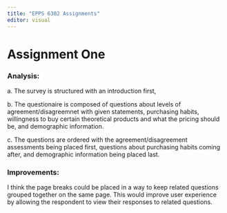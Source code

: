 ---
title: "EPPS 6302 Assignments"
editor: visual
---

# Assignment One

### Analysis:

a\. The survey is structured with an introduction first,

b\. The questionaire is composed of questions about levels of agreement/disagreemnet with given statements, purchasing habits, willingness to buy certain theoretical products and what the pricing should be, and demographic information.

c\. The questions are ordered with the agreement/disagreement assessments being placed first, questions about purchasing habits coming after, and demographic information being placed last.

### Improvements:

I think the page breaks could be placed in a way to keep related questions grouped together on the same page. This would improve user experience by allowing the respondent to view their responses to related questions.
